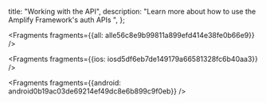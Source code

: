   title: "Working with the API",
  description: "Learn more about how to use the Amplify Framework's auth APIs  ",
};






<Fragments fragments={{all: alle56c8e9b99811a899efd414e38fe0b66e9}} />




<Fragments fragments={{ios: iosd5df6eb7de149179a66581328fc6b40aa3}} />



<Fragments fragments={{android: android0b19ac03de69214ef49dc8e6b899c9f0eb}} />
